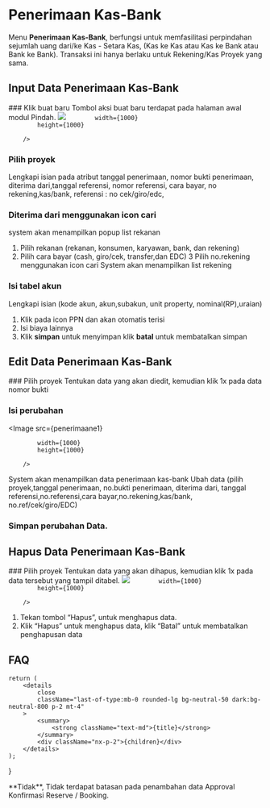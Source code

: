 


# Penerimaan Kas-Bank

Menu **Penerimaan Kas-Bank**, berfungsi untuk memfasilitasi perpindahan sejumlah uang dari/ke Kas - Setara Kas, (Kas ke Kas atau Kas ke Bank 
atau Bank ke Bank). Transaksi ini hanya berlaku untuk Rekening/Kas Proyek yang sama.

## Input Data Penerimaan Kas-Bank

<Steps>
### Klik buat baru
Tombol aksi buat baru terdapat pada halaman awal modul Pindah.
<Image
            src={penerimaana1}
            
            width={1000}
            height={1000}
                
        />
### Pilih proyek
Lengkapi isian pada atribut tanggal penerimaan, nomor bukti penerimaan, diterima
dari,tanggal referensi, nomor referensi, cara bayar, no rekening,kas/bank, referensi :
no cek/giro/edc,
### Diterima dari menggunakan icon cari
system akan menampilkan popup list rekanan
1. Pilih rekanan (rekanan, konsumen, karyawan, bank, dan rekening)
2. Pilih cara bayar (cash, giro/cek, transfer,dan EDC)
3 Pilih no.rekening menggunakan icon cari
System akan menampilkan list rekening
### Isi tabel akun
Lengkapi isian (kode akun, akun,subakun, unit property, nominal(RP),uraian)
1. Klik pada icon PPN dan akan otomatis terisi
2. Isi biaya lainnya
3. Klik **simpan** untuk menyimpan klik **batal** untuk membatalkan simpan
</Steps>

## Edit Data Penerimaan Kas-Bank

<Steps>
### Pilih proyek
Tentukan data yang akan diedit, kemudian klik 1x pada data nomor bukti

### Isi perubahan
<Image
            src={penerimaane1}
            
            width={1000}
            height={1000}
                
        />

System akan menampilkan data penerimaan kas-bank Ubah data (pilih proyek,tanggal
penerimaan, no.bukti penerimaan, diterima dari, tanggal referensi,no.referensi,cara
bayar,no.rekening,kas/bank, no.ref/cek/giro/EDC)

### Simpan perubahan Data.
</Steps>

## Hapus Data Penerimaan Kas-Bank

<Steps>
### Pilih proyek
Tentukan data yang akan dihapus, kemudian klik 1x pada data tersebut yang tampil
ditabel.
<Image
            src={penerimaanh1}
            
            width={1000}
            height={1000}
                
        />
1. Tekan tombol “Hapus”, untuk menghapus data.
2. Klik “Hapus” untuk menghapus data, klik “Batal” untuk membatalkan penghapusan
data
</Steps>

## FAQ

    return (
        <details
            close
            className="last-of-type:mb-0 rounded-lg bg-neutral-50 dark:bg-neutral-800 p-2 mt-4"
        >
            <summary>
                <strong className="text-md">{title}</strong>
            </summary>
            <div className="nx-p-2">{children}</div>
        </details>
    );
}

<FAQBox title="">
  **Tidak**, Tidak terdapat batasan pada penambahan data Approval Konfirmasi Reserve / Booking. 
  
</FAQBox>